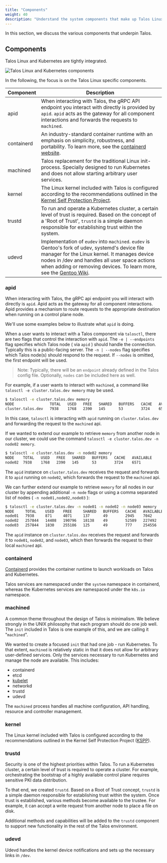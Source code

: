 ```yaml
---
title: "Components"
weight: 40
description: "Understand the system components that make up Talos Linux."
---
```


In this section, we discuss the various components that underpin Talos.

## Components

Talos Linux and Kubernetes are tightly integrated.

![Talos Linux and Kubernetes components](./images/components-talos-linux-components.svg)

In the following, the focus is on the Talos Linux specific components.

| Component  | Description                                                                                                                                                                                                                                                                                                    |
| ---------- | -------------------------------------------------------------------------------------------------------------------------------------------------------------------------------------------------------------------------------------------------------------------------------------------------------------- |
| apid       | When interacting with Talos, the gRPC API endpoint you interact with directly is provided by `apid`. `apid` acts as the gateway for all component interactions and forwards the requests to `machined`.                                                                                                        |
| containerd | An industry-standard container runtime with an emphasis on simplicity, robustness, and portability. To learn more, see the [containerd website](https://containerd.io).                                                                                                                                        |
| machined   | Talos replacement for the traditional Linux init-process. Specially designed to run Kubernetes and does not allow starting arbitrary user services.                                                                                                                                                            |
| kernel     | The Linux kernel included with Talos is configured according to the recommendations outlined in the [Kernel Self Protection Project](https://kspp.github.io/).                                                                                                        |
| trustd     | To run and operate a Kubernetes cluster, a certain level of trust is required. Based on the concept of a 'Root of Trust', `trustd` is a simple daemon responsible for establishing trust within the system.                                                                                                    |
| udevd      | Implementation of `eudev` into `machined`. `eudev` is Gentoo's fork of udev, systemd's device file manager for the Linux kernel. It manages device nodes in /dev and handles all user space actions when adding or removing devices. To learn more, see the [Gentoo Wiki](https://wiki.gentoo.org/wiki/Eudev). |

### apid

When interacting with Talos, the gRPC api endpoint you will interact with directly is `apid`.
Apid acts as the gateway for all component interactions.
Apid provides a mechanism to route requests to the appropriate destination when running on a control plane node.

We'll use some examples below to illustrate what `apid` is doing.

When a user wants to interact with a Talos component via `talosctl`, there are two flags that control the interaction with `apid`.
The `-e | --endpoints` flag specifies which Talos node ( via `apid` ) should handle the connection.
Typically this is a public-facing server.
The `-n | --nodes` flag specifies which Talos node(s) should respond to the request.
If `--nodes` is omitted, the first endpoint will be used.

> Note: Typically, there will be an `endpoint` already defined in the Talos config file.
> Optionally, `nodes` can be included here as well.

For example, if a user wants to interact with `machined`, a command like `talosctl -e cluster.talos.dev memory` may be used.

```bash
$ talosctl -e cluster.talos.dev memory
NODE                TOTAL   USED   FREE   SHARED   BUFFERS   CACHE   AVAILABLE
cluster.talos.dev   7938    1768   2390   145      53        3724    6571
```

In this case, `talosctl` is interacting with `apid` running on `cluster.talos.dev` and forwarding the request to the `machined` api.

If we wanted to extend our example to retrieve `memory` from another node in our cluster, we could use the command `talosctl -e cluster.talos.dev -n node02 memory`.

```bash
$ talosctl -e cluster.talos.dev -n node02 memory
NODE    TOTAL   USED   FREE   SHARED   BUFFERS   CACHE   AVAILABLE
node02  7938    1768   2390   145      53        3724    6571
```

The `apid` instance on `cluster.talos.dev` receives the request and forwards it to `apid` running on `node02`, which forwards the request to the `machined` api.

We can further extend our example to retrieve `memory` for all nodes in our cluster by appending additional `-n node` flags or using a comma separated list of nodes ( `-n node01,node02,node03` ):

```bash
$ talosctl -e cluster.talos.dev -n node01 -n node02 -n node03 memory
NODE     TOTAL    USED    FREE     SHARED   BUFFERS   CACHE   AVAILABLE
node01   7938     871     4071     137      49        2945    7042
node02   257844   14408   190796   18138    49        52589   227492
node03   257844   1830    255186   125      49        777     254556
```

The `apid` instance on `cluster.talos.dev` receives the request and forwards it to `node01`, `node02`, and `node03`, which then forwards the request to their local `machined` api.

### containerd

[Containerd](https://github.com/containerd/containerd) provides the container runtime to launch workloads on Talos and Kubernetes.

Talos services are namespaced under the `system` namespace in containerd, whereas the Kubernetes services are namespaced under the `k8s.io` namespace.

### machined

A common theme throughout the design of Talos is minimalism.
We believe strongly in the UNIX philosophy that each program should do one job well.
The `init` included in Talos is one example of this, and we are calling it "`machined`".

We wanted to create a focused `init` that had one job - run Kubernetes.
To that extent, `machined` is relatively static in that it does not allow for arbitrary user-defined services.
Only the services necessary to run Kubernetes and manage the node are available.
This includes:

- containerd
- etcd
- [kubelet](https://kubernetes.io/docs/concepts/overview/components/)
- networkd
- trustd
- udevd

The `machined` process handles all machine configuration, API handling, resource and controller management.

### kernel

The Linux kernel included with Talos is configured according to the recommendations outlined in the Kernel Self Protection Project ([KSPP](https://kspp.github.io/)).

### trustd

Security is one of the highest priorities within Talos.
To run a Kubernetes cluster, a certain level of trust is required to operate a cluster.
For example, orchestrating the bootstrap of a highly available control plane requires sensitive PKI data distribution.

To that end, we created `trustd`.
Based on a Root of Trust concept, `trustd` is a simple daemon responsible for establishing trust within the system.
Once trust is established, various methods become available to the trustee.
For example, it can accept a write request from another node to place a file on disk.

Additional methods and capabilities will be added to the `trustd` component to support new functionality in the rest of the Talos environment.

### udevd

Udevd handles the kernel device notifications and sets up the necessary links in `/dev`.
